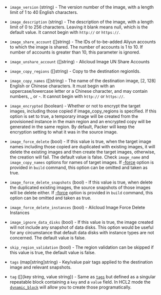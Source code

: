 <!-- Code generated from the comments of the AlicloudImageConfig struct in builder/alicloud/ecs/image_config.go; DO NOT EDIT MANUALLY -->

-   `image_version` (string) - The version number of the image, with a length limit of 1 to 40 English
    characters.
    
-   `image_description` (string) - The description of the image, with a length limit of 0 to 256
    characters. Leaving it blank means null, which is the default value. It
    cannot begin with `http://` or `https://`.
    
-   `image_share_account` ([]string) - The IDs of to-be-added Aliyun accounts to which the image is shared. The
    number of accounts is 1 to 10. If number of accounts is greater than 10,
    this parameter is ignored.
    
-   `image_unshare_account` ([]string) - Alicloud Image UN Share Accounts
-   `image_copy_regions` ([]string) - Copy to the destination regionIds.
    
-   `image_copy_names` ([]string) - The name of the destination image, [2, 128] English or Chinese
    characters. It must begin with an uppercase/lowercase letter or a
    Chinese character, and may contain numbers, _ or -. It cannot begin with
    `http://` or `https://`.
    
-   `image_encrypted` (boolean) - Whether or not to encrypt the target images,            including those
    copied if image_copy_regions is specified. If this option is set to
    true, a temporary image will be created from the provisioned instance in
    the main region and an encrypted copy will be generated in the same
    region. By default, Packer will keep the encryption setting to what it
    was in the source image.
    
-   `image_force_delete` (bool) - If this value is true, when the target image names including those
    copied are duplicated with existing images, it will delete the existing
    images and then create the target images, otherwise, the creation will
    fail. The default value is false. Check `image_name` and
    `image_copy_names` options for names of target images. If
    [-force](/docs/commands/build#force) option is provided in `build`
    command, this option can be omitted and taken as true.
    
-   `image_force_delete_snapshots` (bool) - If this value is true, when delete the duplicated existing images, the
    source snapshots of those images will be delete either. If
    [-force](/docs/commands/build#force) option is provided in `build`
    command, this option can be omitted and taken as true.
    
-   `image_force_delete_instances` (bool) - Alicloud Image Force Delete Instances
-   `image_ignore_data_disks` (bool) - If this value is true, the image created will not include any snapshot
    of data disks. This option would be useful for any circumstance that
    default data disks with instance types are not concerned. The default
    value is false.
    
-   `skip_region_validation` (bool) - The region validation can be skipped if this value is true, the default
    value is false.
    
-   `tags` (map[string]string) - Key/value pair tags applied to the destination image and relevant
    snapshots.
    
-   `tag` ([]{key string, value string}) - Same as [`tags`](#tags) but defined as a singular repeatable block
    containing a `key` and a `value` field. In HCL2 mode the
    [`dynamic_block`](/docs/configuration/from-1.5/expressions#dynamic-blocks)
    will allow you to create those programatically.
    